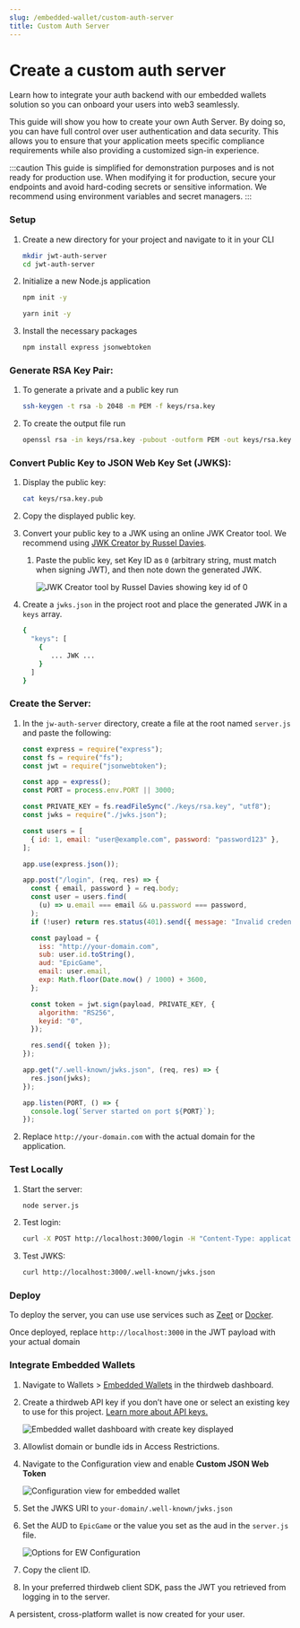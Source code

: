 ```yaml
---
slug: /embedded-wallet/custom-auth-server
title: Custom Auth Server
---
```


# Create a custom auth server

Learn how to integrate your auth backend with our embedded wallets solution so you can onboard your users into web3 seamlessly.

This guide will show you how to create your own Auth Server. By doing so, you can have full control over user authentication and data security. This allows you to ensure that your application meets specific compliance requirements while also providing a customized sign-in experience.

:::caution
This guide is simplified for demonstration purposes and is not ready for production use. When modifying it for production, secure your endpoints and avoid hard-coding secrets or sensitive information. We recommend using environment variables and secret managers.
:::

### Setup

1. Create a new directory for your project and navigate to it in your CLI

   ```bash
   mkdir jwt-auth-server
   cd jwt-auth-server
   ```

2. Initialize a new Node.js application

   ```bash
   npm init -y

   yarn init -y
   ```

3. Install the necessary packages

   ```bash
   npm install express jsonwebtoken
   ```

### **Generate RSA Key Pair:**

1. To generate a private and a public key run

   ```bash
   ssh-keygen -t rsa -b 2048 -m PEM -f keys/rsa.key
   ```

2. To create the output file run

   ```bash
   openssl rsa -in keys/rsa.key -pubout -outform PEM -out keys/rsa.key.pub
   ```

### **Convert Public Key to JSON Web Key Set (JWKS):**

1. Display the public key:

   ```bash
   cat keys/rsa.key.pub
   ```

2. Copy the displayed public key.
3. Convert your public key to a JWK using an online JWK Creator tool. We recommend using [JWK Creator by Russel Davies](https://github.com/russelldavies/jwk-creator).

   1. Paste the public key, set Key ID as `0` (arbitrary string, must match when signing JWT), and then note down the generated JWK.

      ![JWK Creator tool by Russel Davies showing key id of 0](../assets/jwk-creator-tool.png)

4. Create a `jwks.json` in the project root and place the generated JWK in a `keys` array.

   ```bash
   {
     "keys": [
       {
          ... JWK ...
       }
     ]
   }
   ```

### **Create the Server:**

1. In the `jw-auth-server` directory, create a file at the root named `server.js` and paste the following:

   ```jsx
   const express = require("express");
   const fs = require("fs");
   const jwt = require("jsonwebtoken");

   const app = express();
   const PORT = process.env.PORT || 3000;

   const PRIVATE_KEY = fs.readFileSync("./keys/rsa.key", "utf8");
   const jwks = require("./jwks.json");

   const users = [
     { id: 1, email: "user@example.com", password: "password123" },
   ];

   app.use(express.json());

   app.post("/login", (req, res) => {
     const { email, password } = req.body;
     const user = users.find(
       (u) => u.email === email && u.password === password,
     );
     if (!user) return res.status(401).send({ message: "Invalid credentials" });

     const payload = {
       iss: "http://your-domain.com",
       sub: user.id.toString(),
       aud: "EpicGame",
       email: user.email,
       exp: Math.floor(Date.now() / 1000) + 3600,
     };

     const token = jwt.sign(payload, PRIVATE_KEY, {
       algorithm: "RS256",
       keyid: "0",
     });

     res.send({ token });
   });

   app.get("/.well-known/jwks.json", (req, res) => {
     res.json(jwks);
   });

   app.listen(PORT, () => {
     console.log(`Server started on port ${PORT}`);
   });
   ```

2. Replace `http://your-domain.com` with the actual domain for the application.

### **Test Locally**

1. Start the server:

   ```bash
   node server.js
   ```

2. Test login:

   ```bash
   curl -X POST http://localhost:3000/login -H "Content-Type: application/json" -d '{"email": "user@example.com", "password": "password123"}'
   ```

3. Test JWKS:

   ```bash
   curl http://localhost:3000/.well-known/jwks.json
   ```

### **Deploy**

To deploy the server, you can use use services such as [Zeet](https://zeet.co/) or [Docker](https://www.docker.com/).

Once deployed, replace `http://localhost:3000` in the JWT payload with your actual domain

### **Integrate Embedded Wallets**

1. Navigate to Wallets > [Embedded Wallets](https://thirdweb.com/dashboard/wallets/embedded) in the thirdweb dashboard.
2. Create a thirdweb API key if you don’t have one or select an existing key to use for this project. [Learn more about API keys.](https://portal.thirdweb.com/api-keys)

   ![Embedded wallet dashboard with create key displayed](../assets/ew-create-key.png)

3. Allowlist domain or bundle ids in Access Restrictions.
4. Navigate to the Configuration view and enable **Custom JSON Web Token**

   ![Configuration view for embedded wallet](../assets/ew-configuration.png)

5. Set the JWKS URI to `your-domain/.well-known/jwks.json`
6. Set the AUD to `EpicGame` or the value you set as the aud in the `server.js` file.

   ![Options for EW Configuration](../assets/ew-configuration-opt.png)

7. Copy the client ID.
8. In your preferred thirdweb client SDK, pass the JWT you retrieved from logging in to the server.

A persistent, cross-platform wallet is now created for your user.
